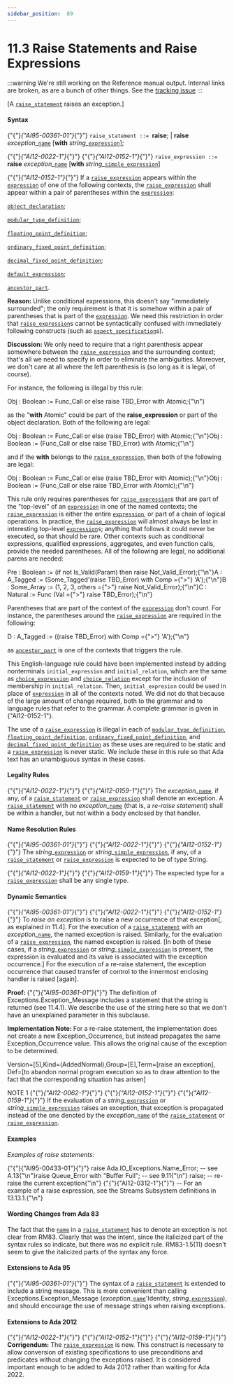 ---
sidebar_position:  89
---

# 11.3  Raise Statements and Raise Expressions

:::warning
We're still working on the Reference manual output.  Internal links are broken,
as are a bunch of other things.
See the [tracking issue](https://github.com/ada-lang-io/ada-lang-io/issues/20)
:::


<p>[A <code><a href="./AA-11.3#S0308">raise_statement</a></code> raises an exception.] </p>

#### Syntax

<p>{"{"}<em>{"AI95-00361-01"}</em>{"}"} <code>raise_statement</code><a id="S0308"></a><code> ::= </code><strong>raise</strong>;      | <strong>raise</strong> <em>exception_</em><code><a href="./AA-4.1#S0091">name</a></code> [<strong>with</strong> <em>string_</em><code><a href="./AA-4.4#S0132">expression</a></code>];</p>
<p>{"{"}<em>{"AI12-0022-1"}</em>{"}"} {"{"}<em>{"AI12-0152-1"}</em>{"}"} <code>raise_expression</code><a id="S0309"></a><code> ::= </code><strong>raise</strong> <em>exception_</em><code><a href="./AA-4.1#S0091">name</a></code> [<strong>with</strong> <em>string_</em><code><a href="./AA-4.4#S0138">simple_expression</a></code>]</p>
<p>{"{"}<em>{"AI12-0152-1"}</em>{"}"} If a <code><a href="./AA-11.3#S0309">raise_expression</a></code> appears within the <code><a href="./AA-4.4#S0132">expression</a></code> of one of the following contexts, the <code><a href="./AA-11.3#S0309">raise_expression</a></code> shall appear within a pair of parentheses within the <code><a href="./AA-4.4#S0132">expression</a></code>: </p>
<p><code><a href="./AA-3.3#S0032">object_declaration</a></code>;</p>
<p><code><a href="./AA-3.5#S0043">modular_type_definition</a></code>;</p>
<p><code><a href="./AA-3.5#S0045">floating_point_definition</a></code>;</p>
<p><code><a href="./AA-3.5#S0048">ordinary_fixed_point_definition</a></code>;</p>
<p><code><a href="./AA-3.5#S0049">decimal_fixed_point_definition</a></code>;</p>
<p><code><a href="./AA-3.7#S0063">default_expression</a></code>;</p>
<p><code><a href="./AA-4.3#S0112">ancestor_part</a></code>. </p>
<p><strong>Reason: </strong>Unlike conditional expressions, this doesn't say "immediately surrounded"; the only requirement is that it is somehow within a pair of parentheses that is part of the <code><a href="./AA-4.4#S0132">expression</a></code>. We need this restriction in order that <code><a href="./AA-11.3#S0309">raise_expression</a></code>s cannot be syntactically confused with immediately following constructs (such as <code><a href="./AA-13.1#S0346">aspect_specification</a></code>s). </p>
<p><strong>Discussion: </strong>We only need to require that a right parenthesis appear somewhere between the <code><a href="./AA-11.3#S0309">raise_expression</a></code> and the surrounding context; that's all we need to specify in order to eliminate the ambiguities. Moreover, we don't care at all where the left parenthesis is (so long as it is legal, of course).</p>
<p>For instance, the following is illegal by this rule: </p>
<CodeBlock>
Obj : Boolean := Func_Call or else raise TBD_Error with Atomic;{"\n"}
</CodeBlock>

<p>as the "<strong>with</strong> Atomic" could be part of the <strong>raise_expression</strong> or part of the object declaration. Both of the following are legal: </p>
<CodeBlock>
Obj : Boolean := Func_Call or else (raise TBD_Error) with Atomic;{"\n"}Obj : Boolean := (Func_Call or else raise TBD_Error) with Atomic;{"\n"}
</CodeBlock>

<p>and if the <strong>with</strong> belongs to the <code><a href="./AA-11.3#S0309">raise_expression</a></code>, then both of the following are legal: </p>
<CodeBlock>
Obj : Boolean := Func_Call or else (raise TBD_Error with Atomic);{"\n"}Obj : Boolean := (Func_Call or else raise TBD_Error with Atomic);{"\n"}
</CodeBlock>

<p>This rule only requires parentheses for <code><a href="./AA-11.3#S0309">raise_expression</a></code>s that are part of the "top-level" of an <code><a href="./AA-4.4#S0132">expression</a></code> in one of the named contexts; the <code><a href="./AA-11.3#S0309">raise_expression</a></code> is either the entire <code><a href="./AA-4.4#S0132">expression</a></code>, or part of a chain of logical operations. In practice, the <code><a href="./AA-11.3#S0309">raise_expression</a></code> will almost always be last in interesting top-level <code><a href="./AA-4.4#S0132">expression</a></code>s; anything that follows it could never be executed, so that should be rare. Other contexts such as conditional expressions, qualified expressions, aggregates, and even function calls, provide the needed parentheses. All of the following are legal, no additional parens are needed: </p>
<CodeBlock>
Pre : Boolean  := (if not Is_Valid(Param) then raise Not_Valid_Error);{"\n"}A : A_Tagged   := (Some_Tagged'(raise TBD_Error) with Comp ={">"} 'A');{"\n"}B : Some_Array := (1, 2, 3, others ={">"} raise Not_Valid_Error);{"\n"}C : Natural    := Func (Val ={">"} raise TBD_Error);{"\n"}
</CodeBlock>

<p>Parentheses that are part of the context of the <code><a href="./AA-4.4#S0132">expression</a></code> don't count. For instance, the parentheses around the <code><a href="./AA-11.3#S0309">raise_expression</a></code> are required in the following: </p>
<CodeBlock>
D : A_Tagged   := ((raise TBD_Error) with Comp ={">"} 'A');{"\n"}
</CodeBlock>

<p>as <code><a href="./AA-4.3#S0112">ancestor_part</a></code> is one of the contexts that triggers the rule.</p>
<p>This English-language rule could have been implemented instead by adding nonterminals <code>initial_expression</code> and <code>initial_relation</code>, which are the same as <code><a href="./AA-4.4#S0133">choice_expression</a></code> and <code><a href="./AA-4.4#S0134">choice_relation</a></code> except for the inclusion of membership in <code>initial_relation</code>. Then, <code>initial_expresion</code> could be used in place of <code><a href="./AA-4.4#S0132">expression</a></code> in all of the contexts noted. We did not do that because of the large amount of change required, both to the grammar and to language rules that refer to the grammar. A complete grammar is given in {"AI12-0152-1"}.</p>
<p>The use of a <code><a href="./AA-11.3#S0309">raise_expression</a></code> is illegal in each of <code><a href="./AA-3.5#S0043">modular_type_definition</a></code>, <code><a href="./AA-3.5#S0045">floating_point_definition</a></code>, <code><a href="./AA-3.5#S0048">ordinary_fixed_point_definition</a></code>, and <code><a href="./AA-3.5#S0049">decimal_fixed_point_definition</a></code> as these uses are required to be static and a <code><a href="./AA-11.3#S0309">raise_expression</a></code> is never static. We include these in this rule so that Ada text has an unambiguous syntax in these cases. </p>

#### Legality Rules

<p>{"{"}<em>{"AI12-0022-1"}</em>{"}"} {"{"}<em>{"AI12-0159-1"}</em>{"}"} The <em>exception_</em><code><a href="./AA-4.1#S0091">name</a></code>, if any, of a <code><a href="./AA-11.3#S0308">raise_statement</a></code> or <code><a href="./AA-11.3#S0309">raise_expression</a></code> shall denote an exception. A <code><a href="./AA-11.3#S0308">raise_statement</a></code> with no <em>exception_</em><code><a href="./AA-4.1#S0091">name</a></code> (that is, a <em>re-raise statement</em>) shall be within a handler, but not within a body enclosed by that handler. </p>

#### Name Resolution Rules

<p>{"{"}<em>{"AI95-00361-01"}</em>{"}"} {"{"}<em>{"AI12-0022-1"}</em>{"}"} {"{"}<em>{"AI12-0152-1"}</em>{"}"} The <em>string_</em><code><a href="./AA-4.4#S0132">expression</a></code> or <em>string_</em><code><a href="./AA-4.4#S0138">simple_expression</a></code>, if any, of a <code><a href="./AA-11.3#S0308">raise_statement</a></code> or <code><a href="./AA-11.3#S0309">raise_expression</a></code> is expected to be of type String.</p>
<p>{"{"}<em>{"AI12-0022-1"}</em>{"}"} {"{"}<em>{"AI12-0159-1"}</em>{"}"} The expected type for a <code><a href="./AA-11.3#S0309">raise_expression</a></code> shall be any single type. </p>

#### Dynamic Semantics

<p>{"{"}<em>{"AI95-00361-01"}</em>{"}"} {"{"}<em>{"AI12-0022-1"}</em>{"}"} {"{"}<em>{"AI12-0152-1"}</em>{"}"} To <em>raise an exception</em> is to raise a new occurrence of that exception[, as explained in 11.4]. For the execution of a <code><a href="./AA-11.3#S0308">raise_statement</a></code> with an <em>exception_</em><code><a href="./AA-4.1#S0091">name</a></code>, the named exception is raised. Similarly, for the evaluation of a <code><a href="./AA-11.3#S0309">raise_expression</a></code>, the named exception is raised. [In both of these cases, if a <em>string_</em><code><a href="./AA-4.4#S0132">expression</a></code> or <em>string_</em><code><a href="./AA-4.4#S0138">simple_expression</a></code> is present, the expression is evaluated and its value is associated with the exception occurrence.] For the execution of a re-raise statement, the exception occurrence that caused transfer of control to the innermost enclosing handler is raised [again]. </p>
<p><strong>Proof: </strong>{"{"}<em>{"AI95-00361-01"}</em>{"}"} The definition of Exceptions.Exception_Message includes a statement that the string is returned (see 11.4.1). We describe the use of the string here so that we don't have an unexplained parameter in this subclause. </p>
<p><strong>Implementation Note: </strong>For a re-raise statement, the implementation does not create a new Exception_Occurrence, but instead propagates the same Exception_Occurrence value. This allows the original cause of the exception to be determined. </p>
<p>Version=[5],Kind=(AddedNormal),Group=[E],Term=[raise an exception], Def=[to abandon normal program execution so as to draw attention to the fact that the corresponding situation has arisen] </p>
<p>NOTE 1   {"{"}<em>{"AI12-0062-1"}</em>{"}"} {"{"}<em>{"AI12-0152-1"}</em>{"}"} {"{"}<em>{"AI12-0159-1"}</em>{"}"} If the evaluation of a <em>string_</em><code><a href="./AA-4.4#S0132">expression</a></code> or <em>string_</em><code><a href="./AA-4.4#S0138">simple_expression</a></code> raises an exception, that exception is propagated instead of the one denoted by the <em>exception_</em><code><a href="./AA-4.1#S0091">name</a></code> of the <code><a href="./AA-11.3#S0308">raise_statement</a></code> or <code><a href="./AA-11.3#S0309">raise_expression</a></code>. </p>

#### Examples

<p><em>Examples of raise statements:</em> </p>
<CodeBlock>
{"{"}{"AI95-00433-01"}{"}"} raise Ada.IO_Exceptions.Name_Error;   -- see A.13{"\n"}raise Queue_Error with "Buffer Full"; -- see 9.11{"\n"}
</CodeBlock>

<CodeBlock>
raise;                                -- re-raise the current exception{"\n"}
</CodeBlock>

<CodeBlock>
{"{"}{"AI12-0312-1"}{"}"} -- For an example of a raise expression, see the Streams Subsystem definitions in 13.13.1.{"\n"}
</CodeBlock>


#### Wording Changes from Ada 83

<p>The fact that the <code><a href="./AA-4.1#S0091">name</a></code> in a <code><a href="./AA-11.3#S0308">raise_statement</a></code> has to denote an exception is not clear from RM83. Clearly that was the intent, since the italicized part of the syntax rules so indicate, but there was no explicit rule. RM83-1.5(11) doesn't seem to give the italicized parts of the syntax any force. </p>

#### Extensions to Ada 95

<p>{"{"}<em>{"AI95-00361-01"}</em>{"}"} The syntax of a <code><a href="./AA-11.3#S0308">raise_statement</a></code> is extended to include a string message. This is more convenient than calling Exceptions.Exception_Message (<em>exception_</em><code><a href="./AA-4.1#S0091">name</a></code>'Identity, <em>string_</em><code><a href="./AA-4.4#S0132">expression</a></code>), and should encourage the use of message strings when raising exceptions. </p>

#### Extensions to Ada 2012

<p>{"{"}<em>{"AI12-0022-1"}</em>{"}"} {"{"}<em>{"AI12-0152-1"}</em>{"}"} {"{"}<em>{"AI12-0159-1"}</em>{"}"} <strong>Corrigendum:</strong> The <code><a href="./AA-11.3#S0309">raise_expression</a></code> is new. This construct is necessary to allow conversion of existing specifications to use preconditions and predicates without changing the exceptions raised. It is considered important enough to be added to Ada 2012 rather than waiting for Ada 2022. </p>
